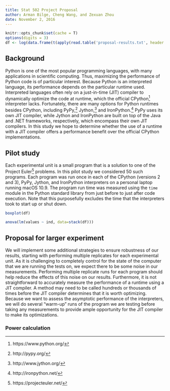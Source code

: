 ```yaml
---
title: Stat 502 Project Proposal
author: Arman Bilge, Cheng Wang, and Zexuan Zhou
date: November 2, 2016
---
```


```r
knitr::opts_chunk$set(cache = T)
options(digits = 3)
df <- log(data.frame(t(apply(read.table('proposal-results.txt', header = T), 1, function(x) x / x[1]))))
```

## Background

Python is one of the most popular programming languages, with many applications in scientific computing.
Thus, maximizing the performance of Python code is of particular interest.
Because Python is an interpreted language, its performance depends on the particular runtime used.
Interpreted languages often rely on a just-in-time (JIT) compiler to dynamically optimize the code at runtime, which the official CPython^[https://www.python.org/] interpreter lacks.
Fortunately, there are many options for Python runtimes besides CPython, including PyPy,^[http://pypy.org/] Jython,^[http://www.jython.org/] and IronPython.^[http://ironpython.net/]
PyPy uses its own JIT compiler, while Jython and IronPython are built on top of the Java and .NET frameworks, respectively, which encompass their own JIT compilers.
In this study we hope to determine whether the use of a runtime with a JIT compiler offers a performance benefit over the official CPython implementations.

## Pilot study

Each experimental unit is a small program that is a solution to one of the Project Euler^[https://projecteuler.net/] problems.
In this pilot study we considered 50 such programs.
Each program was run once in each of the CPython (versions 2 and 3), PyPy, Jython, and IronPython interpreters on a personal laptop running macOS 10.9.
The program run time was measured using the `time` module in the Python standard library from just before to just after code execution.
Note that this purposefully excludes the time that the interpreters took to start up or shut down.

```r
boxplot(df)
```

```r
anova(lm(values ~ ind, data=stack(df)))
```

## Proposal for larger experiment

We will implement some additional strategies to ensure robustness of our results, starting with performing multiple replicates for each experimental unit.
As it is challenging to completely control for the state of the computer that we are running the tests on, we expect there to be some noise in our measurements.
Performing multiple replicate runs for each program should help reduce the effects of this noise on our results.
Furthermore, it is not straightforward to accurately measure the performance of a runtime using a JIT compiler.
A method may need to be called hundreds or thousands of times before the JIT compiler determines that it is worth optimizing.
Because we want to assess the asymptotic performance of the interpreters, we will do several "warm-up" runs of the program we are testing before taking any measurements to provide ample opportunity for the JIT compiler to make its optimizations.

### Power calculation
